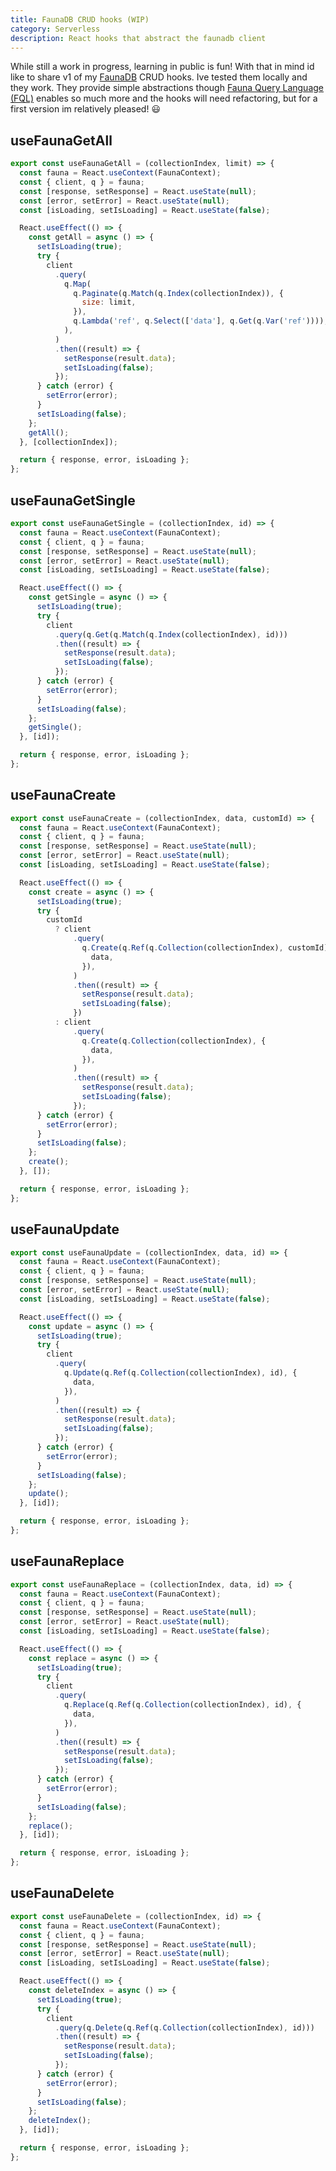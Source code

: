 ```yaml
---
title: FaunaDB CRUD hooks (WIP)
category: Serverless
description: React hooks that abstract the faunadb client
---
```


While still a work in progress, learning in public is fun! With that in mind id
like to share v1 of my [FaunaDB](https://fauna.com/) CRUD hooks. Ive tested them
locally and they work. They provide simple abstractions though
[Fauna Query Language (FQL)](https://docs.fauna.com/fauna/current/api/fql/)
enables so much more and the hooks will need refactoring, but for a first
version im relatively pleased! 😃

## useFaunaGetAll

```js
export const useFaunaGetAll = (collectionIndex, limit) => {
  const fauna = React.useContext(FaunaContext);
  const { client, q } = fauna;
  const [response, setResponse] = React.useState(null);
  const [error, setError] = React.useState(null);
  const [isLoading, setIsLoading] = React.useState(false);

  React.useEffect(() => {
    const getAll = async () => {
      setIsLoading(true);
      try {
        client
          .query(
            q.Map(
              q.Paginate(q.Match(q.Index(collectionIndex)), {
                size: limit,
              }),
              q.Lambda('ref', q.Select(['data'], q.Get(q.Var('ref')))),
            ),
          )
          .then((result) => {
            setResponse(result.data);
            setIsLoading(false);
          });
      } catch (error) {
        setError(error);
      }
      setIsLoading(false);
    };
    getAll();
  }, [collectionIndex]);

  return { response, error, isLoading };
};
```

## useFaunaGetSingle

```js
export const useFaunaGetSingle = (collectionIndex, id) => {
  const fauna = React.useContext(FaunaContext);
  const { client, q } = fauna;
  const [response, setResponse] = React.useState(null);
  const [error, setError] = React.useState(null);
  const [isLoading, setIsLoading] = React.useState(false);

  React.useEffect(() => {
    const getSingle = async () => {
      setIsLoading(true);
      try {
        client
          .query(q.Get(q.Match(q.Index(collectionIndex), id)))
          .then((result) => {
            setResponse(result.data);
            setIsLoading(false);
          });
      } catch (error) {
        setError(error);
      }
      setIsLoading(false);
    };
    getSingle();
  }, [id]);

  return { response, error, isLoading };
};
```

## useFaunaCreate

```jsx
export const useFaunaCreate = (collectionIndex, data, customId) => {
  const fauna = React.useContext(FaunaContext);
  const { client, q } = fauna;
  const [response, setResponse] = React.useState(null);
  const [error, setError] = React.useState(null);
  const [isLoading, setIsLoading] = React.useState(false);

  React.useEffect(() => {
    const create = async () => {
      setIsLoading(true);
      try {
        customId
          ? client
              .query(
                q.Create(q.Ref(q.Collection(collectionIndex), customId), {
                  data,
                }),
              )
              .then((result) => {
                setResponse(result.data);
                setIsLoading(false);
              })
          : client
              .query(
                q.Create(q.Collection(collectionIndex), {
                  data,
                }),
              )
              .then((result) => {
                setResponse(result.data);
                setIsLoading(false);
              });
      } catch (error) {
        setError(error);
      }
      setIsLoading(false);
    };
    create();
  }, []);

  return { response, error, isLoading };
};
```

## useFaunaUpdate

```jsx
export const useFaunaUpdate = (collectionIndex, data, id) => {
  const fauna = React.useContext(FaunaContext);
  const { client, q } = fauna;
  const [response, setResponse] = React.useState(null);
  const [error, setError] = React.useState(null);
  const [isLoading, setIsLoading] = React.useState(false);

  React.useEffect(() => {
    const update = async () => {
      setIsLoading(true);
      try {
        client
          .query(
            q.Update(q.Ref(q.Collection(collectionIndex), id), {
              data,
            }),
          )
          .then((result) => {
            setResponse(result.data);
            setIsLoading(false);
          });
      } catch (error) {
        setError(error);
      }
      setIsLoading(false);
    };
    update();
  }, [id]);

  return { response, error, isLoading };
};
```

## useFaunaReplace

```jsx
export const useFaunaReplace = (collectionIndex, data, id) => {
  const fauna = React.useContext(FaunaContext);
  const { client, q } = fauna;
  const [response, setResponse] = React.useState(null);
  const [error, setError] = React.useState(null);
  const [isLoading, setIsLoading] = React.useState(false);

  React.useEffect(() => {
    const replace = async () => {
      setIsLoading(true);
      try {
        client
          .query(
            q.Replace(q.Ref(q.Collection(collectionIndex), id), {
              data,
            }),
          )
          .then((result) => {
            setResponse(result.data);
            setIsLoading(false);
          });
      } catch (error) {
        setError(error);
      }
      setIsLoading(false);
    };
    replace();
  }, [id]);

  return { response, error, isLoading };
};
```

## useFaunaDelete

```jsx
export const useFaunaDelete = (collectionIndex, id) => {
  const fauna = React.useContext(FaunaContext);
  const { client, q } = fauna;
  const [response, setResponse] = React.useState(null);
  const [error, setError] = React.useState(null);
  const [isLoading, setIsLoading] = React.useState(false);

  React.useEffect(() => {
    const deleteIndex = async () => {
      setIsLoading(true);
      try {
        client
          .query(q.Delete(q.Ref(q.Collection(collectionIndex), id)))
          .then((result) => {
            setResponse(result.data);
            setIsLoading(false);
          });
      } catch (error) {
        setError(error);
      }
      setIsLoading(false);
    };
    deleteIndex();
  }, [id]);

  return { response, error, isLoading };
};
```
